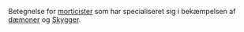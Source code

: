 {{title:Eksorcist}}
{{author:Laura Holmegaard}}
{{timestamp:2009-09-19T09:16:53Z}}
{{copyright:Eksorcist}}
Betegnelse for [[morticist|morticister]] som har specialiseret sig i bekæmpelsen af [[dæmon|dæmoner]] og [[Skygge|Skygger]].